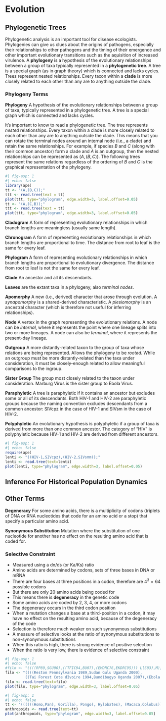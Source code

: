 # Evolution {#sec-evolution}

## Phylogenetic Trees

Phylogenetic analysis is an important tool for disease ecologists. Phylogenies can give us clues about the origins of pathogens, especially their relationships to other pathogens and the timing of their emergence and other important evolutionary transitions such as the aquisition of increased virulence. A **phylogeny** is a hypothesis of the evolutionary relationships between a group of taxa typically represented in a **phylogenetic tree**. A tree is a special graph (as in graph theory) which is connected and lacks cycles. Trees represent nested relationships. Every taxon within a **clade** is more closely related to each other than any are to anything outside the clade.

### Phylogeny Terms

**Phylogeny** A hypothesis of the evolutionary relationships between a group of taxa, typically represented in a phylogenetic tree. A tree is a special graph which is connected and lacks cycles.

It's important to know to read a phylogenetic tree. The tree represents *nested* relationships. Every taxon within a clade is more closely related to each other than any are to anything outside the clade. This means that you can rotate the terminal nodes around an internal node (i.e., a clade) and retain the same relationships. For example, if species $B$ and $C$ (along with their common ancestor) form a clade and $A$ is an outgroup, then the nested relationships can be represented as $(A,(B,C))$. The following trees represent the same relations regardless of the ordering of $B$ and $C$ is the graphical representation of the phylogeny.

```r
#| fig-asp: 1
#| echo: false
library(ape)
tt <- "(A,(B,C));"
ttt <- read.tree(text = tt)
plot(ttt, type="phylogram", edge.width=3, label.offset=0.05)
tt <- "(A,(C,B));"
ttt <- read.tree(text = tt)
plot(ttt, type="phylogram", edge.width=3, label.offset=0.05)
```

**Cladogram** A form of representing evolutionary relationships in which branch lengths are meaningless (usually same length).

**Chronogram** A form of representing evolutionary relationships in which branch lengths are proportional to time. The distance from root to leaf is the same for every leaf.

**Phylogram** A form of representing evolutionary relationships in which branch lengths are proportional to evolutionary divergence. The distance from root to leaf is not the same for every leaf.

**Clade** An ancestor and all its descendants.

**Leaves** are the extant taxa in a phylogeny, also *terminal nodes*.

**Apomorphy** A new (i.e., derived) character that arose through evolution. A *synapomorphy* is a shared-derived characteristic. A *plesiomorphy* is an ancestral character (which is therefore not useful for inferring relationships).

**Node** A vertex in the graph representing the evolutionary relations. A node can be *internal*, where it represents the point where one lineage splits into two or more lineages. A node can also be *terminal*, where it represents the present-day lineage.

**Outgroup** A more distantly-related taxon to the group of taxa whose relations are being represented. Allows the phylogeny to be *rooted*. While an outgroup must be more distantly-related than the taxa under consideration, it must be closely-enough related to allow meaningful comparisons to the ingroup.

**Sister Group** The group most closely related to the taxon under consideration. Marburg Virus is the sister group to Ebola Virus.

**Paraphyletic** A tree is paraphyletic if it contains an ancestor but excludes some or all of its descendants. Both HIV-1 and HIV-2 are paraphyletic groups because the naming convention excludes descendants from a common ancestor: SIVcpz in the case of HIV-1 and SIVsm in the case of HIV-2.

**Polyphyletic** An evolutionary hypothesis is polyphyletic if a group of taxa is derived from more than one common ancestor. The category of "HIV" is polyphyletic because HIV-1 and HIV-2 are derived from different ancestors.

```r
#| fig-asp: 1
#| echo: false
require(ape)
lenti <- "((HIV-1,SIVcpz),(HIV-2,SIVsmm));"
lenti <- read.tree(text=lenti)
plot(lenti, type="phylogram", edge.width=3, label.offset=0.05)
```

## Inference For Historical Population Dynamics

## Other Terms

**Degeneracy** For some amino acids, there is a multiplicity of codons (triplets of DNA or RNA nucleotides that code for an amino acid or a stop) that specify a particular amino acid.

**Synonymous Substitution** Mutation where the substitution of one nucleotide for another has no effect on the resulting amino acid that is coded for.

### Selective Constraint

-   Measured using a dn/ds (or Ka/Ks) ratio
-   Amino acids are determined by codons, sets of three bases in DNA or mRNA
-   There are four bases at three positions in a codon, therefore are $4^3=64$ possible codons
-   But there are only 20 amino acids being coded for
-   This means there is **degeneracy** in the genetic code
-   Some amino acids are coded by 2, 3, 4, or more codons
-   The degeneracy occurs in the third codon position
-   When a mutation changes a base at a third-position in a codon, it may have no effect on the resulting amino acid, because of the degeneracy of the code
-   Selection is therefore much weaker on such synonymous substitutions
-   A measure of selective looks at the ratio of synonymous substitutions to non-synonymous substitutions
-   When this ratio is high, there is strong evidence of positive selection
-   When the ratio is very low, there is evidence of selective constraint

```r
#| fig-asp: 1
#| echo: false
#filo <- "((((RP89,SGU00),((TFIC94,BU07),(EMDRC76,EKDRC95))) LlS03),M);"
filo <- "((((Reston Pennsylvania 1989,Sudan Gulu Uganda 2000),
         ((Tai Forest Cote dIvoire 1994,Bundibugyo Uganda 2007),(Ebola Mayinga DRC 1976,Ebola Kikwit DRC 1995))),Lloviu Spain 2003), Marburgvirus);"
filo <- read.tree(text=filo)
plot(filo, type="phylogram", edge.width=3, label.offset=0.05)
```

```r
#| fig-asp: 1
#| echo: false
tt <- "((((((Homo,Pan), Gorilla), Pongo), Hylobates), (Macaca,Colobus)),Cebus);"
anthropoids <- read.tree(text=tt)
plot(anthropoids, type="phylogram", edge.width=3, label.offset=0.05)
```


